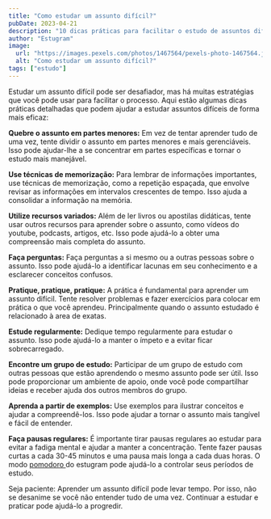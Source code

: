 ```yaml
---
title: "Como estudar um assunto difícil?"
pubDate: 2023-04-21
description: "10 dicas práticas para facilitar o estudo de assuntos difíceis: como quebrar o assunto em partes menores, usar técnicas de memorização, variar os recursos de aprendizado, praticar regularmente, fazer pausas regulares e mais."
author: "Estugram"
image:
  url: "https://images.pexels.com/photos/1467564/pexels-photo-1467564.jpeg?auto=compress&cs=tinysrgb&w=1260&h=750&dpr=1"
  alt: "Como estudar um assunto difícil?"
tags: ["estudo"]
---
```


Estudar um assunto difícil pode ser desafiador, mas há muitas estratégias que você pode usar para facilitar o processo. Aqui estão algumas dicas práticas detalhadas que podem ajudar a estudar assuntos difíceis de forma mais eficaz:

**Quebre o assunto em partes menores:** Em vez de tentar aprender tudo de uma vez, tente dividir o assunto em partes menores e mais gerenciáveis. Isso pode ajudar-lhe a se concentrar em partes específicas e tornar o estudo mais manejável.

**Use técnicas de memorização:** Para lembrar de informações importantes, use técnicas de memorização, como a repetição espaçada, que envolve revisar as informações em intervalos crescentes de tempo. Isso ajuda a consolidar a informação na memória.

**Utilize recursos variados:** Além de ler livros ou apostilas didáticas, tente usar outros recursos para aprender sobre o assunto, como vídeos do youtube, podcasts, artigos, etc. Isso pode ajudá-lo a obter uma compreensão mais completa do assunto.

**Faça perguntas:** Faça perguntas a si mesmo ou a outras pessoas sobre o assunto. Isso pode ajudá-lo a identificar lacunas em seu conhecimento e a esclarecer conceitos confusos.

**Pratique, pratique, pratique:** A prática é fundamental para aprender um assunto difícil. Tente resolver problemas e fazer exercícios para colocar em prática o que você aprendeu. Principalmente quando o assunto estudado é relacionado à area de exatas.

**Estude regularmente:** Dedique tempo regularmente para estudar o assunto. Isso pode ajudá-lo a manter o ímpeto e a evitar ficar sobrecarregado.

**Encontre um grupo de estudo:** Participar de um grupo de estudo com outras pessoas que estão aprendendo o mesmo assunto pode ser útil. Isso pode proporcionar um ambiente de apoio, onde você pode compartilhar ideias e receber ajuda dos outros membros do grupo.

**Aprenda a partir de exemplos:** Use exemplos para ilustrar conceitos e ajudar a compreendê-los. Isso pode ajudar a tornar o assunto mais tangível e fácil de entender.

**Faça pausas regulares:** É importante tirar pausas regulares ao estudar para evitar a fadiga mental e ajudar a manter a concentração. Tente fazer pausas curtas a cada 30-45 minutos e uma pausa mais longa a cada duas horas. O modo <a href="/posts/pomodoro"> pomodoro </a> do estugram pode ajudá-lo a controlar seus períodos de estudo.

Seja paciente: Aprender um assunto difícil pode levar tempo. Por isso, não se desanime se você não entender tudo de uma vez. Continuar a estudar e praticar pode ajudá-lo a progredir.
